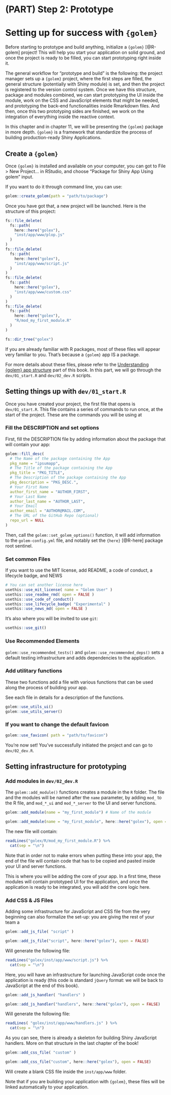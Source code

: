 # (PART) Step 2: Prototype {-}

# Setting up for success with `{golem}`

Before starting to prototype and build anything, initialize a `{golem}` [@R-golem] project! 
This will help you start your application on solid ground, and once the project is ready to be filled, you can start prototyping right inside it.

The general workflow for "prototype and build" is the following: the project manager sets up a `{golem}` project, where the first steps are filled, the general structure (potentially with Shiny module) is set, and then the project is registered to the version control system. 
Once we have this structure, package and modules combined, we can start prototyping the UI inside the module, work on the CSS and JavaScript elements that might be needed, and prototyping the back-end functionalities inside Rmarkdown files. 
And then, once this two prototyping sides are finished, we work on the integration of everything inside the reactive context.

In this chapter and in chapter 11, we will be presenting the `{golem}` package in more depth.
`{golem}` is a framework that standardize the process of building production-ready Shiny Applications. 

## Create a `{golem}`

Once `{golem}` is installed and available on your computer, you can got to File > New Project... in RStudio, and choose "Package for Shiny App Using golem" input. 

If you want to do it through command line, you can use:

```r
golem::create_golem(path = "path/to/package")
```

Once you have got that, a new project will be launched. 
Here is the structure of this project:

```r
fs::file_delete(
  fs::path(
    here::here("golex"), 
    "inst/app/www/plop.js"
  )
)
fs::file_delete(
  fs::path(
    here::here("golex"), 
    "inst/app/www/script.js"
  )
)
fs::file_delete(
  fs::path(
    here::here("golex"), 
    "inst/app/www/custom.css"
  )
)
fs::file_delete(
  fs::path(
    here::here("golex"), 
    "R/mod_my_first_module.R"
  )
)
```


```r
fs::dir_tree("golex")
```

If you are already familiar with R packages, most of these files will appear very familiar to you. 
That's because a `{golem}` app IS a package.

For more details about these files, please refer to the [Understanding {golem} app structure]() part of this book. 
In this part, we will go through the `dev/01_start.R` and `dev/02_dev.R` scripts.

## Setting things up with `dev/01_start.R`

Once you have created your project, the first file that opens is `dev/01_start.R`. 
This file contains a series of commands to run once, at the start of the project. 
These are the commands you will be using at 

### Fill the DESCRIPTION and set options

First, fill the DESCRIPTION file by adding information about the package that will contain your app:

```r
golem::fill_desc(
  # The Name of the package containing the App 
  pkg_name = "ipsumapp", 
  # The Title of the package containing the App 
  pkg_title = "PKG_TITLE", 
  # The Description of the package containing the App 
  pkg_description = "PKG_DESC.", 
  # Your First Name
  author_first_name = "AUTHOR_FIRST", 
  # Your Last Name
  author_last_name = "AUTHOR_LAST", 
  # Your Email
  author_email = "AUTHOR@MAIL.COM", 
  # The URL of the GitHub Repo (optional) 
  repo_url = NULL 
)   
```

Then, call the `golem::set_golem_options()` function, it will add information to the `golem-config.yml` file, and notably set the `{here}` [@R-here] package root sentinel. 

### Set common Files 

If you want to use the MIT license, add README, a code of conduct, a lifecycle badge, and NEWS

```r
# You can set another license here
usethis::use_mit_license( name = "Golem User" )  
usethis::use_readme_rmd( open = FALSE )
usethis::use_code_of_conduct()
usethis::use_lifecycle_badge( "Experimental" )
usethis::use_news_md( open = FALSE )
```

It's also where you will be invited to use `git`:

```r
usethis::use_git()
```


### Use Recommended Elements

`golem::use_recommended_tests()` and `golem::use_recommended_deps()` sets a default testing infrastructure and adds dependencies to the application. 

### Add utilitary functions

These two functions add a file with various functions that can be used along the process of building your app.

See each file in details for a description of the functions.

```r
golem::use_utils_ui()
golem::use_utils_server()
```

### If you want to change the default favicon

```r
golem::use_favicon( path = "path/to/favicon")
```

You're now set! 
You've successfully initiated the project and can go to `dev/02_dev.R`.

## Setting infrastructure for prototyping 

### Add modules in `dev/02_dev.R`

The `golem::add_module()` functions creates a module in the `R` folder. 
The file and the modules will be named after the `name` parameter, by adding `mod_` to the R file, and `mod_*_ui` and `mod_*_server` to the UI and server functions.

```r
golem::add_module(name = "my_first_module") # Name of the module
```

```r
golem::add_module(name = "my_first_module", here::here("golex"), open = FALSE) 
```
 
The new file will contain:

```r
readLines("golex/R/mod_my_first_module.R") %>% 
  cat(sep = "\n")
```

Note that in order not to make errors when putting these into your app, the end of the file will contain code that has to be copied and pasted inside your UI and server functions. 

This is where you will be adding the core of your app. 
In a first time, these modules will contain prototyped UI for the application, and once the application is ready to be integrated, you will add the core logic here.

### Add CSS & JS Files

Adding some infrastructure for JavaScript and CSS file from the very beginning can also formalize the set-up: you are giving the rest of your team a 

```r
golem::add_js_file( "script" )
```


```r
golem::add_js_file("script", here::here("golex"), open = FALSE)
```

Will generate the following file:

```r
readLines("golex/inst/app/www/script.js") %>% 
  cat(sep = "\n")
```

Here, you will have an infrastructure for launching JavaScript code once the application is ready (this code is standard `jQuery` format: we will be back to JavaScript at the end of this book).

```r
golem::add_js_handler( "handlers" )
```

```r
golem::add_js_handler("handlers", here::here("golex"), open = FALSE)
```

Will generate the following file:

```r
readLines( "golex/inst/app/www/handlers.js" ) %>% 
  cat(sep = "\n")
```

As you can see, there is already a skeleton for building Shiny JavaScript handlers. 
More on that structure in the last chapter of the book!

```r
golem::add_css_file( "custom" )
```

```r
golem::add_css_file("custom", here::here("golex"), open = FALSE)
```

Will create a blank CSS file inside the `inst/app/www` folder.

Note that if you are building your application with `{golem}`, these files will be linked automatically to your application. 
